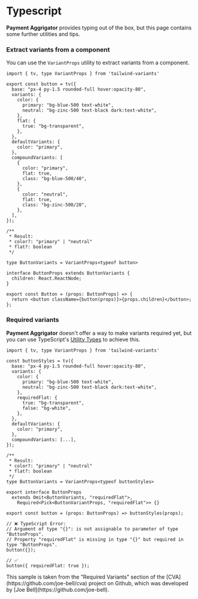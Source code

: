 
# Typescript

**Payment Aggrigator** provides typing out of the box, but this page contains some further utilities and tips.

### Extract variants from a component

You can use the `VariantProps` utility to extract variants from a component. 

```tsx copy /VariantProps/
import { tv, type VariantProps } from 'tailwind-variants'

export const button = tv({
  base: "px-4 py-1.5 rounded-full hover:opacity-80",
  variants: {
    color: {
      primary: "bg-blue-500 text-white",
      neutral: "bg-zinc-500 text-black dark:text-white",
    },
    flat: {
      true: "bg-transparent",
    },
  },
  defaultVariants: {
    color: "primary",
  },
  compoundVariants: [
    {
      color: "primary",
      flat: true,
      class: "bg-blue-500/40",
    },
    {
      color: "neutral",
      flat: true,
      class: "bg-zinc-500/20",
    },
  ],
});

/**
 * Result:
 * color?: "primary" | "neutral"
 * flat?: boolean 
 */

type ButtonVariants = VariantProps<typeof button>

interface ButtonProps extends ButtonVariants {
  children: React.ReactNode;
}

export const Button = (props: ButtonProps) => {
  return <button className={button(props)}>{props.children}</button>;
};
```

### Required variants 

**Payment Aggrigator** doesn't offer a way to make variants required yet, but you can use TypeScript's [Utility Types](https://www.typescriptlang.org/docs/handbook/utility-types.html) to achieve this.

```tsx copy /VariantProps/
import { tv, type VariantProps } from 'tailwind-variants'

const buttonStyles = tv({
  base: "px-4 py-1.5 rounded-full hover:opacity-80",
  variants: {
    color: {
      primary: "bg-blue-500 text-white",
      neutral: "bg-zinc-500 text-black dark:text-white",
    },
    requiredFlat: {
      true: "bg-transparent",
      false: "bg-white",
    },
  },
  defaultVariants: {
    color: "primary",
  },
  compoundVariants: [...],
});

/**
 * Result:
 * color?: "primary" | "neutral"
 * flat?: boolean 
 */
type ButtonVariants = VariantProps<typeof buttonStyles>

export interface ButtonProps
  extends Omit<ButtonVariants, "requiredFlat">,
    Required<Pick<ButtonVariantProps, "requiredFlat">> {}

export const button = (props: ButtonProps) => buttonStyles(props);

// ❌ TypeScript Error:
// Argument of type "{}": is not assignable to parameter of type "ButtonProps".
// Property "requiredFlat" is missing in type "{}" but required in type "ButtonProps".
button({});

// ✅
button({ requiredFlat: true });
```

<Callout type="info">
  <div className="text-sm">
    This sample is taken from the "Required Variants" section of the [CVA](https://github.com/joe-bell/cva) project on Github, which was developed by [Joe Bell](https://github.com/joe-bell).
  </div>
</Callout>
